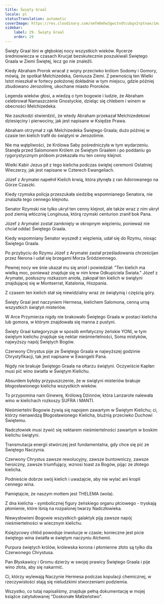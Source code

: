 ```yaml
---
title: Święty Graal
locale: pl
statusTranslation: automatic
coverImage: https://res.cloudinary.com/xmfm6mhw3gwctndtcubgx2rptnae/image/upload/v1741354419/small_cover_la_gran_rebelion_28716e29d2.webp
sidebar:
    label: 29. Święty Graal
    order: 29
---
```

Święty Graal lśni w głębokiej nocy wszystkich wieków. Rycerze średniowiecza w czasach Krucjat bezskutecznie poszukiwali Świętego Graala w Ziemi Świętej, lecz go nie znaleźli.

Kiedy Abraham Prorok wracał z wojny przeciwko królom Sodomy i Gomory, mówią, że spotkał Melchizedeka, Geniusza Ziemi. Z pewnością ten Wielki Istot mieszkał w fortecy położonej dokładnie w tym miejscu, gdzie później zbudowano Jerozolimę, ukochane miasto Proroków.

Legenda wieków głosi, a wiedzą o tym bogowie i ludzie, że Abraham celebrował Namaszczenie Gnostyckie, dzieląc się chlebem i winem w obecności Melchizedeka.

Nie zaszkodzi stwierdzić, że wtedy Abraham przekazał Melchizedekowi dziesięciny i pierwociny, jak jest napisane w Księdze Prawa.

Abraham otrzymał z rąk Melchizedeka Świętego Graala; dużo później w czasie ten kielich trafił do świątyni w Jerozolimie.

Nie ma wątpliwości, że Królowa Saby pośredniczyła w tym wydarzeniu. Stanęła przed Salomonem Królem ze Świętym Graalem i po poddaniu go rygorystycznym próbom przekazała mu ten cenny klejnot.

Wielki Kabir Jezus pił z tego kielicha podczas świętej ceremonii Ostatniej Wieczerzy, jak jest napisane w Czterech Ewangeliach.

Józef z Arymatei napełnił Kielich krwią, która płynęła z ran Adorowanego na Górze Czaszki.

Kiedy rzymska policja przeszukała siedzibę wspomnianego Senatora, nie znalazła tego cennego klejnotu.

Senator Rzymski nie tylko ukrył ten cenny klejnot, ale także wraz z nim ukrył pod ziemią włócznię Longinusa, którą rzymski centurion zranił bok Pana.

Józef z Arymatei został zamknięty w okropnym więzieniu, ponieważ nie chciał oddać Świętego Graala.

Kiedy wspomniany Senator wyszedł z więzienia, udał się do Rzymu, niosąc Świętego Graala.

Po przybyciu do Rzymu Józef z Arymatei zastał prześladowania chrześcijan przez Nerona i udał się brzegami Morza Śródziemnego.

Pewnej nocy we śnie ukazał mu się anioł i powiedział: "Ten kielich ma wielką moc, ponieważ znajduje się w nim krew Odkupiciela Świata." Józef z Arymatei, posłuszny rozkazom anioła, zakopał ten kielich w świątyni znajdującej się w Montserrat, Katalonia, Hiszpania.

Z czasem ten kielich stał się niewidzialny wraz ze świątynią i częścią góry.

Święty Graal jest naczyniem Hermesa, kielichem Salomona, cenną urną wszystkich świątyń misteriów.

W Arce Przymierza nigdy nie brakowało Świętego Graala w postaci kielicha lub gomora, w którym znajdowała się manna z pustyni.

Święty Graal kategoryzuje w sposób emfatyczny żeńskie YONI, w tym świętym kielichu znajduje się nektar nieśmiertelności, Soma mistyków, najwyższy napój Świętych Bogów.

Czerwony Chrystus pije ze Świętego Graala w najwyższej godzinie Chrystyfikacji, tak jest napisane w Ewangelii Pana.

Nigdy nie brakuje Świętego Graala na ołtarzu świątyni. Oczywiście Kapłan musi pić wino światła w Świętym Kielichu.

Absurdem byłoby przypuszczenie, że w świątyni misteriów brakuje błogosławionego kielicha wszystkich wieków.

To przypomina nam Ginewrę, Królową Dżinnów, która Lanzarote nalewała wino w kielichach rozkoszy SUFRA i MANTI.

Nieśmiertelni Bogowie żywią się napojem zawartym w Świętym Kielichu; ci, którzy nienawidzą Błogosławionego Kielicha, bluźnią przeciwko Duchowi Świętemu.

Nadczłowiek musi żywić się nektarem nieśmiertelności zawartym w boskim kielichu świątyni.

Transmutacja energii stwórczej jest fundamentalna, gdy chce się pić ze Świętego Naczynia.

Czerwony Chrystus zawsze rewolucyjny, zawsze buntowniczy, zawsze heroiczny, zawsze triumfujący, wznosi toast za Bogów, pijąc ze złotego kielicha.

Podnieście dobrze swój kielich i uważajcie, aby nie wylać ani kropli cennego wina.

Pamiętajcie, że naszym mottem jest THELEMA (wola).

Z dna kielicha - symbolicznej figury żeńskiego organu płciowego - tryskają płomienie, które lśnią na rozpalonej twarzy Nadczłowieka.

Niewysłowieni Bogowie wszystkich galaktyk piją zawsze napój nieśmiertelności w wiecznym kielichu.

Księżycowy chłód powoduje inwolucje w czasie; konieczne jest picie świętego wina światła w świętym naczyniu Alchemii.

Purpura świętych królów, królewska korona i płomienne złoto są tylko dla Czerwonego Chrystusa.

Pan Błyskawicy i Gromu dzierży w swojej prawicy Świętego Graala i pije wino złota, aby się nakarmić.

Ci, którzy wylewają Naczynie Hermesa podczas kopulacji chemicznej, w rzeczywistości stają się nieludzkimi stworzeniami podziemia.

Wszystko, co tutaj napisaliśmy, znajduje pełną dokumentację w mojej książce zatytułowanej "Doskonałe Małżeństwo".

